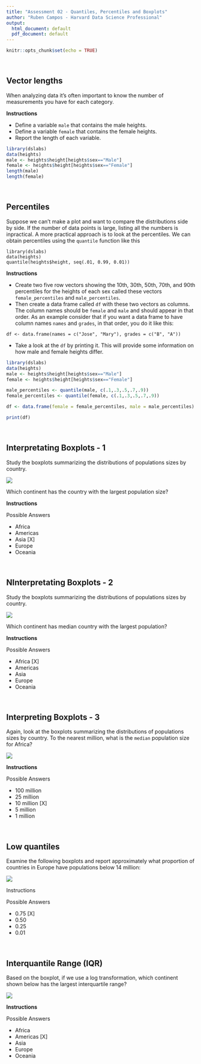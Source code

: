 ```yaml
---
title: "Assessment 02 - Quantiles, Percentiles and Boxplots"
author: "Ruben Campos - Harvard Data Science Professional"
output:
  html_document: default
  pdf_document: default
---
```


```r
knitr::opts_chunk$set(echo = TRUE)
```

<br/>

## **Vector lengths**
When analyzing data it's often important to know the number of measurements you have for each category.

**Instructions**

- Define a variable ```male``` that contains the male heights.
- Define a variable ```female``` that contains the female heights.
- Report the length of each variable.

```r
library(dslabs)
data(heights)
male <- heights$height[heights$sex=="Male"]
female <- heights$height[heights$sex=="Female"]
length(male)
length(female)
```

<br/>

## **Percentiles**
Suppose we can't make a plot and want to compare the distributions side by side. If the number of data points is large, listing all the numbers is inpractical. A more practical approach is to look at the percentiles. We can obtain percentiles using the ```quantile``` function like this

```
library(dslabs)
data(heights)
quantile(heights$height, seq(.01, 0.99, 0.01))
```

**Instructions**

- Create two five row vectors showing the 10th, 30th, 50th, 70th, and 90th percentiles for the heights of each sex called these vectors ```female_percentiles``` and ```male_percentiles```.
- Then create a data frame called ```df``` with these two vectors as columns. The column names should be ```female``` and ```male``` and should appear in that order. As an example consider that if you want a data frame to have column names ```names``` and ```grades```, in that order, you do it like this:

```
df <- data.frame(names = c("Jose", "Mary"), grades = c("B", "A"))
```
- Take a look at the ```df``` by printing it. This will provide some information on how male and female heights differ.

```r
library(dslabs)
data(heights)
male <- heights$height[heights$sex=="Male"]
female <- heights$height[heights$sex=="Female"]

male_percentiles <- quantile(male, c(.1,.3,.5,.7,.9))
female_percentiles <- quantile(female, c(.1,.3,.5,.7,.9))

df <- data.frame(female = female_percentiles, male = male_percentiles)

print(df)
```

<br/>

## **Interpretating Boxplots - 1**
Study the boxplots summarizing the distributions of populations sizes by country.

![](img1.png)

Which continent has the country with the largest population size?

**Instructions**

Possible Answers

- Africa
- Americas
- Asia [X]
- Europe
- Oceania

<br/>

## **NInterpretating Boxplots - 2**
Study the boxplots summarizing the distributions of populations sizes by country.

![](img1.png)

Which continent has median country with the largest population?

**Instructions**

Possible Answers

- Africa [X]
- Americas
- Asia
- Europe
- Oceania

<br/>

## **Interpreting Boxplots - 3**
Again, look at the boxplots summarizing the distributions of populations sizes by country. To the nearest million, what is the ```median``` population size for Africa?

![](img1.png)

**Instructions**

Possible Answers

- 100 million
- 25 million
- 10 million [X]
- 5 million
- 1 million

<br/>

## **Low quantiles**
Examine the following boxplots and report approximately what proportion of countries in Europe have populations below 14 million:

![](img1.png)

Instructions

Possible Answers

- 0.75 [X]
- 0.50
- 0.25
- 0.01

<br/>

## **Interquantile Range (IQR)**
Based on the boxplot, if we use a log transformation, which continent shown below has the largest interquartile range?

![](img1.png)

**Instructions**

Possible Answers

- Africa
- Americas [X]
- Asia
- Europe
- Oceania
